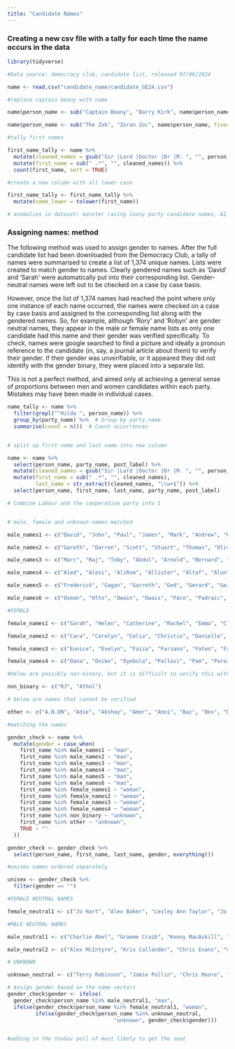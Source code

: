 ```yaml
---
title: "Candidate Names"
---
```


### Creating a new csv file with a tally for each time the name occurs in the data

```r

library(tidyverse)

#Data source: democracy club, candidate list, released 07/06/2024

name <- read.csv("candidate_name/candidate_GE24.csv")

```

```r

#replace captain beany with name

name$person_name <- sub("Captain Beany", "Barry Kirk", name$person_name, fixed = TRUE)

name$person_name <- sub("The Zok", "Zoran Zoc", name$person_name, fixed = TRUE)

#tally first names

first_name_tally <- name %>%
  mutate(cleaned_names = gsub("Sir |Lord |Doctor |Dr |M. ", "", person_name)) %>% 
  mutate(first_name = sub(" .*", "", cleaned_names)) %>%  
  count(first_name, sort = TRUE)  

#create a new column with all lower case

first_name_tally <- first_name_tally %>%
  mutate(name_lower = tolower(first_name))

# anomalies in dataset: monster raving loony party candidate names, AI steve, emperor of india prince, Wing Commander (RTD) Fred Ramsey

```

### Assigning names: method

The following method was used to assign gender to names. After the full candidate list had been downloaded from the Democracy Club, a tally of names were summarised to create a list of 1,374 unique names. Lists were created to match gender to names. Clearly gendered names such as 'David' and 'Sarah' were automatically put into their corresponding list. Gender-neutral names were left out to be checked on a case by case basis.

However, once the list of 1,374 names had reached the point where only one instance of each name occurred, the names were checked on a case by case basis and assigned to the corresponding list along with the gendered names. So, for example, although 'Rory' and 'Robyn' are gender neutral names, they appear in the male or female name lists as only one candidate had this name and their gender was verified specifically. To check, names were google searched to find a picture and ideally a pronoun reference to the candidate (in, say, a journal article about them) to verify their gender. If their gender was unverifiable, or it appeared they did not identify with the gender binary, they were placed into a separate list.

This is not a perfect method, and aimed only at achieving a general sense of proportions between men and women candidates within each party. Mistakes may have been made in individual cases.

```r

name_tally <- name %>%
  filter(grepl("^Hilda ", person_name)) %>%  
  group_by(party_name) %>%  # Group by party_name
  summarise(count = n())  # Count occurrences


# split up first name and last name into new column

name <- name %>%
  select(person_name, party_name, post_label) %>%
  mutate(cleaned_names = gsub("Sir |Lord |Doctor |Dr |M. ", "", person_name)) %>% 
  mutate(first_name = sub(" .*", "", cleaned_names),
         last_name = str_extract(cleaned_names, "\\w+$")) %>%
  select(person_name, first_name, last_name, party_name, post_label)

# Combine Labour and the cooperative party into 1


# male, female and unknown names matched

male_names1 <- c("David", "John", "Paul", "James", "Mark", "Andrew", "Richard", "Michael", "Ian", "Stephen", "Steve", "Peter", "Simon", "Robert", "Tom", "Ben", "Jonathan", "Andy", "Matthew", "Mike", "Martin", "Neil", "Tony", "Dan", "Daniel", "Christopher", "Jack", "Matt", "Tim", "Adam", "Graham", "Alan", "Craig", "Luke", "Edward", "Gary", "Nigel")

male_names2 <- c("Gareth", "Darren", "Scott", "Stuart", "Thomas", "Oliver", "Rob", "Bill", "Jason", "Kevin", "Nicholas", "Dave", "George", "Jim", "Josh", "Keith", "Mohammed", "Barry", "Jeremy", "Brian", "Charles", "Colin", "Philip", "Alexander", "Anthony", "Bob", "Ed", "Guy", "Henry", "Pete", "Phil", "Roger", "Will", "William", "Jon", "Liam", "Patrick", "Stewart", "Shaun", "Trevor", "Alastair", "Dominic", "Frank", "Gavin", "Iain", "Jacob", "Jake", "Jeff", "Karl", "Malcolm", "Steven", "Adrian", "Damian", "Joshua", "Khalid", "Kieran", "Marcus", "Alistair", "Callum", "Carl", "Clive", "Declan", "Donald", "Duncan", "Gordon", "Grant", "Greg", "Hamish", "Harry", "Lewis", "Martyn", "Owen", "Samuel", "Tommy", "Benjamin", "Brandon", "Brendan", "Connor", "Derek", "Geoff", "Gregory", "Joseph")

male_names3 <- c("Marc", "Raj", "Toby", "Abdul", "Arnold", "Bernard", "Bradley", "Douglas", "Dylan", "Eddie", "Freddie", "Garry", "Glen", "Imran", "Johnny", "Justin", "Keir", "Kenneth", "Laurence", "Leo", "Mick", "Muhammad", "Nathan", "Niall", "Robbie", "Rupert", "Timothy", "Amir", "Angus", "Antonio", "Arthur", "Bobby", "Brent", "Brett", "Conor", "Conrad", "Damien", "Darryl", "Dean", "Desmond", "Doug", "Earl", "Edmund", "Edwin", "Eric", "Ethan", "Geoffrey", "Gerald", "Glenn", "Grahame", "Howard", "Hugo", "Joel", "Jordan", "Ken", "Khalil", "Kieron", "Kyle", "Lawrence", "Louie", "Mathew", "Mohamed", "Mohammad", "Muhammed", "Naveed", "Norman", "Oscar", "Phillip", "Raymond", "Rich", "Rod", "Ron", "Roy", "Russ", "Seamus", "Sebastian", "Shane", "Theo", "Victor", "Wayne", "Wesley", "Ahmed", "Aidan", "Alasdair", "Alberto", "Alfred", "A.", "AI", "Aadil", "Abbas", "Abdoul", "Abdulla", "Abul", "Ade", "Adedotun", "Afzal", "Ahmet", "Ahsan", "Ajaz", "Ajmal", "Akeel", "Akhlaque", "Akhmed", "Al")

male_names4 <- c("Aled", "Alexi", "AliRom", "Allister", "Altaf", "Alun", "Alyn", "Ameet", "Amjad", "Ammar", "Amrit", "Andre", "Andrei", "Anil", "Anwarul", "Archibald", "Arnie", "Arran", "Arron", "Asa", "Ashvir", "Athar", "Atif", "Attic", "Attiq", "Aubrey", "Audel", "Augustine", "Austin", "Ayoub", "Azhar", "Azmat", "Babar", "Baggy", "Bambos", "Barmy", "Barney", "Baron", "Bart", "Bastôn", "Bayo", "Benedict", "Benet", "Bim", "Blair", "Blaise", "Blake", "Brad", "Brenden", "Bret", "Brook", "Bruce", "Byron", "Cade", "Cahal", "Calum", "Calvin", "Cam", "Carlo", "Carne", "Cas", "Cathal", "Caz", "Chan", "Charith", "Chas", "Chaz", "Ciaran", "Citizen", "Clayton", "Cliff", "Cole", "Collan", "Colum", "Count", "Cris", "Crispian", "Dafydd", "Dai", "Dale", "Damon", "Darshan", "Daud", "Davinder", "Dawud", "Debojyoti", "Denis", "Dennis", "Des", "Dharmanand", "Dhruv", "Dhruva", "Dick", "Dickie", "Dillan", "Dino", "Dipesh", "Dom", "Dominick", "Donal", "Donnie", "Draeyk", "Drummond", "Dáire", "Ehtashamul", "Ejel", "Elliott", "Ellis", "Emmett", "Emperor", "Eraj", "Erik", "Ertan", "Eugene", "Ewan", "Ezechiel", "Fabian", "Fabio", "Faisal", "Faraz", "Farooq", "Fergal", "Fesl", "Filson", "Franck", "Fred")

male_names5 <- c("Frederick", "Gagan", "Garreth", "Ged", "Gerard", "Gez", "Ghazi", "Giane", "Gideon", "Giles", "Giuseppe", "Glyn", "Gregor", "Grumpus", "Gulvinder", "Gurinder", "Gus", "Gwenton", "Gwyn", "Habib", "Hamilton", "Hans", "Harbant", "Hari", "Haroun", "Harrison", "Hassan", "Heiko", "Helmi", "Hersh", "Hoo-Ray", "Horatio", "Howling", "Huge", "Iconic", "Iddrisu", "Ieuan", "Iftikhar", "Imad", "Imtiaz", "Ioan", "Iolo", "Iqbal", "Irakli", "Irfan", "Irwen", "Isaac", "Ishtiaq", "Issan", "Ivan", "Jackson", "Jag", "Jaginder", "Jahir", "Jamal", "Jamie-Lee", "Janus", "Javed", "Jed", "Jeevun", "Jeffrey", "Jehad", "Jenner", "Jerome", "Jerry", "Jesse", "Job", "Jody", "Johnathan", "Johno", "Jonathon", "Jonny", "Josiah", "Jovan", "Kabeer", "Kaine", "Kamel", "Kamran", "Kane", "Kanishka", "Kashif", "Kayode", "Kaz", "Kefentse", "Keiron", "Kelvin", "Ketankumar", "Kevan", "Khandu", "Kieren", "King", "Kiran", "Kit", "Knigel", "Korin", "Kuldev", "Kwaku", "Kyn", "Lalit", "Lance", "Larry", "Lars", "Laurent", "Laurie", "Lenny", "Leslie", "Lester", "Lincoln", "Lionel", "Lloyd", "Lorenzo", "Louis", "Lucas", "Lucian", "Luigi", "Lynden", "Maciej", "Mal", "Malachy", "Mamun", "Manny", "Manu", "Maqsood", "Marco", "Markus", "Mattie", "Matty", "Maurice", "Maxwell", "Mayuran", "Mehmood", "Merv", "Mian", "Michal", "Miles", "Minhajul", "Mitchell", "Mocky", "Mohhamed", "Monty", "Moui-Tabrizy", "Mustafa", "Mustaque", "Muzafar", "Myles", "Nagarjun", "Nagender", "Nahim", "Najmul", "Narinder", "Nasri", "Navdeep", "Navendu", "Navid", "Neale", "Neill", "Neville", "Niel", "Nimal", "Nisar", "Nizam", "Noah", "Nurul", "Obi", "Olivio", "Olli", "Ollie", "Olusola", "Omar")

male_names6 <- c("Osman", "Otto", "Owain", "Owais", "Paco", "Padraic", "Parham", "Parmjit", "Pedro", "Pelé", "Perran", "Pierce", "Piers", "Prabhdeep", "Prad", "Praful", "Primesh", "Priyank", "Psychobilly", "Qazi", "Rahoul", "Raja", "Rajesh", "Rajiv", "Ralph", "Ranil", "Ravaldeep", "Ravi", "Reginald", "Rehman", "Reza", "Rhodri", "Riad", "Rio", "Rishi", "Rizvi", "Roberto", "Roderick", "Rodney", "Roh", "Ronnie", "Rory", "Rowland", "Ruairi", "Ruraidh", "Ryk", "Saba", "Sadat", "Saiham", "Samsuzzaman", "Sandesh", "Saqib", "Sarajulhaq", "Satbir", "Sathish", "Sayeed", "Senthil", "Seyi", "Shafaei", "Shafat", "Shaffaq", "Shailesh", "Shakeel", "Shakir", "Sham", "Shangara", "Shasha", "Shaz", "Shazu", "Sheikh", "Sherief", "Shesh", "Shockat", "Sid", "Sidney", "Sojan", "Somon", "Spencer", "Stan", "Stanley", "Steffan", "Stevan", "Steward", "Sukhinder", "Suneil", "Surjit", "Sushil", "Séamas", "Tad", "Talat", "Tam", "Tan", "Tarek", "Tarik", "Tariq", "Tarun", "Tasos", "Tauqeer", "Tayab", "Teck", "Ted", "Theodore", "Thom", "Tiger", "Titus", "Tobias", "Tobie", "Todd", "Toqueer", "Torcuil", "Torsten", "Tosh", "Tristram", "Uday", "Udo", "Ukonu", "Ulysse", "Umair", "Umar", "Vinay", "Vinayak", "Vipul", "Vivek", "Vusi", "Wael", "Waheed", "Wais", "Wajad", "Wajahat", "Warinder", "Waseem", "Wes", "Wil", "Wing", "Wisdom", "Yas", "Yasin", "Yemi", "Yoel", "Yousaff", "Yousef", "Yousuf", "Zack", "Zaf", "Zaffar", "Zafran", "Zaid", "Zain", "Zak", "Zbigniew", "Zen", "Zhafaran", "Zohaib", "Zoran", "Zubir", "Zuffar", "Zulfikar", "Sadik", "Niko", "Adnan", "Hanif", "Amin", "Asif", "Antony", "Sean", "Allan", "Tomos", "Julian", "Alec", "Terence", "Fraser", "Olly", "Leon", "Aftab", "Felix", "Anand", "Ross", "Euan", "Don", "Syed", "Golam", "Vikas", "Elwyn", "Billy", "Nick", "Stefan", "Kenny", "Zahid")

#FEMALE

female_names1 <- c("Sarah", "Helen", "Catherine", "Rachel", "Emma", "Claire", "Caroline", "Kate", "Laura", "Rebecca", "Lucy", "Amanda", "Jane", "Anna", "Hannah", "Julie", "Ruth", "Elizabeth", "Louise", "Karen", "Alison", "Angela", "Anne", "Jennifer", "Liz", "Maria", "Emily", "Joanna", "Lisa", "Sally", "Charlotte", "Christine", "Clare", "Debbie", "Julia", "Mary", "Susan", "Ann", "Jan", "Kim", "Lauren", "Pippa", "Rosie", "Vicky", "Victoria", "Wendy", "Cat", "Diana", "Elaine", "Fiona", "Jessica", "Katherine", "Katie", "Linda", "Lorraine", "Lynn", "Maureen", "Melanie", "Natalie", "Alexandra", "Amy", "Andrea", "Becca", "Carol", "Dawn", "Denise", "Ellie", "Gillian", "Heather", "Hilary", "Jayne", "Jill", "Kelly", "Lorna", "Michelle", "Pamela", "Patricia", "Samantha", "Sandra", "Sara","Sophie", "Sue", "Teresa", "Vanessa", "Yvonne", "Alice", "Amelia", "Angie", "Bridget", "Carla", "Christina", "Donna", "Georgie", "Helena", "Holly", "Jackie", "Jade", "Janet", "Janice", "Jenny", "Joy", "Katharine", "Kirsty", "Lara", "Margaret", "Marie", "Maxine", "Nadia", "Nancy", "Natasha", "Nicola", "Pauline", "Rachael", "Stephanie", "Vicki", "Yasmin", "Aisha", "Anita", "Anne-Marie", "Anneliese", "Annie", "Becky", "Caitlin")

female_names2 <- c("Cara", "Carolyn", "Celia", "Christie", "Danielle", "Deborah", "Deirdre", "Diane", "Eleanor", "Erin", "Esther", "Eva", "Fay", "Fionna", "Gemma", "Georgia", "Georgina", "Gina", "Gloria", "Harriet", "Hazel", "Imogen", "Irene", "Isobel", "Izzy", "Jacqueline", "Jemma", "Jen", "Judith", "Judy", "June", "Kathleen", "Kathryn", "Kayleigh", "Kiera", "Leanne", "Lizzie", "Lois", "Lyn", "Lynda", "Maggie", "Marianne", "Maya", "Mona", "Monica", "Olivia", "Paula", "Penelope", "Penny", "Phoebe", "Rowena", "Sharon", "Sheila", "Shona", "Siobhan", "Sonia", "Sophia", "Stella", "Suzanne", "Tessa", "Thérèse", "Zoe", "Aarti", "Abigail", "Adele", "Alicia", "Alixandra", "Allison", "Aasha", "Aasiya", "Abena", "Abi", "Abtisam", "Adria", "Aheesha", "Aishat", "Albati", "Amie", "Ammi", "Ange", "Angeliki", "Aysha", "Ani", "Anja", "Anna-Maria", "Annaliese", "Annette", "Antoinette", "Antonia", "Anum", "Aphra", "April", "Apsana", "Aroma", "Aruhan", "Asha", "Ayesha", "Barbara", "Beatrice", "Beccy", "Bell", "Bella", "Bernadette", "Beth", "Bianca", "Brenda", "Cadewyn", "Caitriona", "Candice", "Carissma", "Carline", "Carolyne", "Carolynn", "Caron", "Cassi", "Cassie", "Cate", "Cath", "Cathy", "Chantal", "Charley", "Charmaine", "Chelsea", "Chelsey", "Cheney", "Cherilyn", "Cheryl", "Cheryl-Ann", "Chi", "Chika", "Chipiliro", "Chloe", "Chloe-Jane", "Chloe-Louise", "Chrishni", "Clareine", "Claudia", "Colette", "Cordelia", "Corinthia", "Corri", "Daisy", "Damola", "Danni", "Danuta", "Deanna", "Debra", "Deidre", "Desi", "Devenne", "Devina", "Dine", "Dionne", "Dominie", "Déirdre", "Eishar", "Ekua", "Ellen", "Elsie", "Emma-Jane", "Emmie", "Ese", "Esme")

female_names3 <- c("Eunice", "Evelyn", "Faiza", "Farzana", "Faten", "Faye", "Felicity", "Fennie", "Feryal", "Fleur", "Flick", "Flo", "Florence", "Francesca", "Francoise", "Freya", "Gabrielle", "Gail", "Gayathri", "Gemma-Jane", "Gen", "Geraldine", "Gerri", "Giovanna", "Gurpreet", "Hajira", "Halima", "Hanna", "Harpreet", "Harriett", "Hayley", "Heidi", "Hema", "Hillary", "Hina", "Holly-Mae", "Irenea", "Isabel", "Isabella", "Isabelle", "Issy", "Ivana", "Jabu", "Jacqui", "Jamila", "Janey", "Jaswinder", "Javeria", "Jeannine", "Jenifer", "Jessie", "Jilleane", "Joan", "Joani", "Joanne", "Jodie", "Johanna", "Josie", "Ju", "Juliet", "Justine", "Kamala", "Kamla", "Karin", "Kathrine", "Kathy", "Katrina", "Katy", "Kelda", "Kellie-Jay", "Kemi", "Khalila", "Khobi", "Kirith", "Kirsteen", "Kirsten", "Kristy", "Kulsum", "Lady", "Laura-Beth", "Laura-Louise", "Layla", "Leena", "Leila", "Lex", "Leyla", "Leza", "Lia", "Lilian", "Lillian", "Linsey", "Lizzi", "Llinos", "Lola", "Lynne", "Maahwish", "Maddison", "Magdaline", "Mahtab", "Malihah", "Manda", "Mandy", "Manuela", "Marian", "Marianna", "Marie-Clair", "Marilyn", "Marion", "Marisa", "Marsha", "Martha", "Maryse", "Mehmoona", "Mehreen", "Mhairi", "Miatta", "Mims", "Miranda", "Miriam", "Moira", "Momtaz", "Moni", "Morgan", "Munira", "Muryam", "Nada", "Nanda", "Nandita", "Naomi", "Naranee", "Nariese", "Natalia", "Nataly", "Nathalie", "Naushabah", "Neena", "Nesil", "Netty", "Nia", "Niamh", "Nicky", "Nida", "Noor", "Nora", "Nuala", "Nupur", "Nus")

female_names4 <- c("Oana", "Onike", "Oyebola", "Pallavi", "Pam", "Paras", "Paulette", "Pavitar", "Peggy", "Perveen", "Petra", "Philippa", "Pinder", "Polly", "Poppy", "Preet", "Priti", "Rabina", "Reetendra", "Rehiana", "Reva", "Rhea", "Rhiannon", "Ria", "Rizwana", "Robyn", "Rochelle", "Roisin", "Rosalind", "Rosalinda", "Rose", "Rosemary", "Rosena", "Rosey", "Roxanne", "Roz", "Ruby", "Rufia", "Rumi", "Rupa", "Rushanara", "Ráichéal", "Sabah", "Sabeena", "Sabi", "Sabira", "Saj", "Sally-Ann", "Sameera", "Samia", "Sangeet", "Sanjana", "Sasjkia", "Saskia", "Satvir", "Scarlett", "Seema", "Selaine", "Seonaid", "Serena", "Shabana", "Shaghofta", "Shakeela", "Shama", "Shan", "Shanaz", "Shanell", "Shannon", "Sharifah", "Sharmen", "Shazna", "Sheridan", "Sherrie", "Sheryll", "Shivani", "Shâo-Lan", "Sian", "Signe", "Simita", "Simran", "Siobhain", "Siobhán", "Siân", "Smita", "Sonya", "Sorcha-Lucy", "Stacy", "Stefanie", "Steph", "Stephani", "Suella", "Sureena", "Sushila", "Syeda", "Sylvia", "Taghrid", "Taiwo", "Talia", "Tania", "Tanushka", "Tanya", "Tara", "Tara-Jane", "Te", "Thalia", "Thangam", "Thea", "Theresa", "Thirza", "Tilly", "Tina", "Tonia", "Tor", "Tulip", "Uma", "Una", "Veronica", "Vikki", "Virginia", "Vivien", "Vivienne", "Vix", "Wera", "Yolande", "Yuan", "Yvette", "Zara", "Zarah", "Zarmeena", "Zebunisa", "Zia", "Zoë", "Zöe", "Áine", "Órfhlaith", "Catrin", "Jess", "Iris", "Mags")

#below are possibly non-binary, but it is difficult to verify this with confidence

non_binary <- c("RJ", "Athol")

# below are names that cannot be verified

other <- c("A.N.ON", "Adie", "Akshay", "Amer", "Anni", "Baz", "Bex", "Bharatkumar", "Binka", "Dee", "Gwen", "Harl", "Hoz", "Kombat", "Mariatu", "Morven", "Mykel", "Nagbea", "Rayyan", "Sandy", "Shaukat", "Si", "Tamas", "Taukir", "Vaz", "Zephyr")

#matching the names 

gender_check <- name %>%
  mutate(gender = case_when(
    first_name %in% male_names1 ~ "man",
    first_name %in% male_names2 ~ "man",
    first_name %in% male_names3 ~ "man",
    first_name %in% male_names4 ~ "man",
    first_name %in% male_names5 ~ "man",
    first_name %in% male_names6 ~ "man",
    first_name %in% female_names1 ~ "woman",
    first_name %in% female_names2 ~ "woman",
    first_name %in% female_names3 ~ "woman",
    first_name %in% female_names4 ~ "woman",
    first_name %in% non_binary ~ "unknown",
    first_name %in% other ~ "unknown",
    TRUE ~ ""
  ))

gender_check <- gender_check %>%
  select(person_name, first_name, last_name, gender, everything())

#unisex names ordered separately

unisex <- gender_check %>%
  filter(gender == "")

#FEMALE NEUTRAL NAMES

female_neutral1 <- c("Jo Hart", "Alex Baker", "Lesley Ann Taylor", "Jo White", "Tracy Kelly", "Ash Jones", "Jo Bird", "Gita Gordon", "Ali Griffiths", "Alex Fawbert", "Naz Shah", "Gill Leek", "Valerie Gray", "Kerry McCarthy", "Jai Breitnauer", "Sam Ammar", "Jo Stevens", "Meg Shepherd-Foster", "Tracey Hague", "Gill Westcott", "Kay Lauer", "Gill German", "Kay Wesley", "Lesley Backhouse", "Sam Casey-Rerhaye", "Tracey Little", "Alex Mayer", "Tracy Gilbert", "Jo Mowat", "Jo Phillips", "Mel Dawkins", "Pat Cullen", "Lesley Rollings", "Morag McRae", "Meg Hillier", "Sam Lee", "Sammy Barry-Mears", "Jo Robb", "Naz Panju", "Alex Bulat", "Lesley Woodburn", "Nic Cook", "Alix Dearing", "Kerry Elizabeth Harrison", "Sasha Watson", "Jo Platt", "Jean Branch", "Jo Smith", "Chris Northwood", "Kerry Postlewhite", "Rowan McLaughlin", "Alix Mathieson", "Ash Haynes", "Frances Bonney", "Frances Lasok", "Kerry Ann Vosper", "Jean Annlyne Misseys Blackbeard", "Alex Brewer", "Nikki Da Costa", "Alex Davies-Jones")

#MALE NEUTRAL NAMES

male_neutral1 <- c("Charlie Abel", "Graeme Craib", "Kenny MacAskill", "Alex Stevenson", "Chris Philipsborn", "Lee Anderson", "Lee Alan Huntbach", "Chris Nevile", "Robin Millar", "Alex Harrison", "Ray Saint", "Jamie McNamee", "Francis Chubb", "Joe Taylor", "Ryan North", "Ryan Warren", "Gerry Carroll", "Eóin Millar", "Ray Georgeson", "Reggie Adams", "Chris Collin", "Tahir Ali", "Qasim Mohammed Esak", "Lee Dargue", "Rhys Burriss", "Sam Rushworth", "Jamie McGowan", "Chris Webb", "Chris Green", "Joe Salmon", "Alex Burghart", "Robin Tilbrook", "Chris Elmore", "Ashley Fox", "Leigh Redman", "Charlie Dewhirst", "Chris Ward", "Ashley Ridley", "Ray Brady", "Christian Wakeford", "Chris Evans", "Lindsay Whittle", "Jamie Stone", "Lee Canning", "Sam Coates", "Alex Wilson", "Alex Barros-Curtis", "Elliot Colburn", "Ashley Dickenson", "Mel Stride", "Tristan Osborne", "Alex Chalk", "Max Wilkinson", "Chris Chilton", "Chris Brody", "Nic Puntis", "Lindsay Hoyle", "Robin Adamson", "Sasha Jolliffe Yasawi", "Lee Lavery", "Jamie Orange", "Drew Thomas Gilchrist", "Lee Barron", "Lee Forster", "Chris Lofts", "Lee Daniel Gibbs", "Chris Philp", "Sam Holland", "Lee Stranders", "Jamie Mulhall", "Joe Naitta", "Sam Ward", "Chris Williamson", "Lee Pitcher", "Chris Coghlan", "Ashley James Payne", "Chris Tough", "Sam Bastow", "Chris Law", "Naz Anis-Miah", "Ryan Blackadder", "Graeme Downie", "Danny Smith", "Les Beaumont", "Sam Habeeb", "Joe Bhangu", "Tahir Maher", "Danny Donnelly", "Sammy Wilson", "Tahir Mirza", "Chris Scott", "Jai Singh", "Danny Kruger", "Chris Murray", "Alex Martin", "Cameron Rose", "Lee Evans", "Charlie Davis", "Sam Gabriel", "Christian Hacking", "Ryan Coogan", "Chris Dey", "Lee Bunker", "Toni Giugliano", "Alex Just", "Alex Deane", "Chris McFarling", "Robin Moss", "Pat O'Connor", "Chris Sermanni", "Danny Raja", "Hal Hooberman", "Chris Farmer")

male_neutral2 <- c("Alex McIntyre", "Kris Callander", "Chris Evans", "Chris Annous", "Sam Peters", "Alex Ballinger", "Ryan Ashley Priest", "Robin Lambert", "Chris Noyce", "Alex Diner", "Alex Cunliffe", "Noel Willcox", "Joe Emmett", "Joe Morris", "Chris Furlong", "Chris Lucas", "Charlie Clinton", "Sunny Brar", "Chris Burnicle", "Sam David Woods-Brass", "Alex Wilson", "Jas Athwal", "Chris McEleny", "Drew Hendry", "Joe Robertson", "Cameron Palin", "Max Jefferson Nelson", "Terry Stacy", "Jamie Rickelton", "Chris Adams", "Joe Powell", "Ali Abdulla", "Rowan Adam Halstead", "Chris Foren", "Chris Howley", "Alex Sobel", "Reggie Harry Wray", "Sam Firth", "Chris Whiteside", "Chris Bell", "Lee Anthony Farmer", "Max Chauhan", "Danny Sweeney", "Danny Bowman", "Sam Gorst", "Joe Owens", "Cameron Glasgow", "Charlie Evans", "Chris Passmore", "Sam Easterby-Smith", "Sunny Virk", "Francis Whitefoot", "Mo Waqas", "Jay Basra", "Chris Curtis", "Max Windsor-Peplow", "Jamie Dobson", "Lee Raymond James Dillon", "Ali Avaei", "Ashton Hektor Muncaster", "Mad Hatter", "Sam Nicholson", "Chris Hilditch", "Ashton Victor Howick", "Tristan Morrow", "Ash Leaning", "Alex Easton", "Chris Bradburn", "Sunny Moon-Schott", "Lee Rowley", "Alex Zychowski", "Chris Hinchliff", "Ash Cartman", "Sam Carling", "Elliot Alister Tong", "Noel Matthews", "Jamie Osborn", "Sam Harvey", "Alex Norris", "Sam Al-Hamdani", "Alex Armitage", "Graeme Casey", "Chris Goodall", "Alex Kerr", "Alex Moore", "Jamie Luke Needle", "Joe Biddulph", "Joe Cronin", "Charlie Murphy", "Lee Jamie Roberts", "Chris Taylor", "Chris Jones", "Chris Bryant", "Qasim Ajmi", "Lee Martin Taylor", "Chris French", "Danny Clarke", "Chris Copeman", "Chris Rowe", "Chris Clowes", "Joe Wood", "Chris Harwood")

# UNKNOWN

unknown_neutral <- c("Terry Robinson", "Jamie Pullin", "Chris Moore", "Jamie Alan Hinton-Wardle", "Charlie Caiger", "Kris Stone", "Chris Baddon", "Robin Burnham", "Gerry Cullen", "Lee Moffitt", "Ryan Ahmad", "Ray Bolster", "Chris Whaley", "Chris Ward Nicholson", "Ray James", "Chris Carter", "Ali Khan", "Chris Johnston", "Mel Todd", "Rowan Fitton")

# Assign gender based on the name vectors
gender_check$gender <- ifelse(
  gender_check$person_name %in% male_neutral1, "man",
  ifelse(gender_check$person_name %in% female_neutral1, "woman",
         ifelse(gender_check$person_name %in% unknown_neutral, 
                                  "unknown", gender_check$gender)))


#adding in the YouGov poll of most likely to get the seat


```

